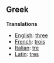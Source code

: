 ==Greek==

'''Translations'''

*[[English]]: [[three]]
*[[French]]: [[trois]]
*[[Italian]]: [[tre]]
*[[Latin]]: [[tres]]